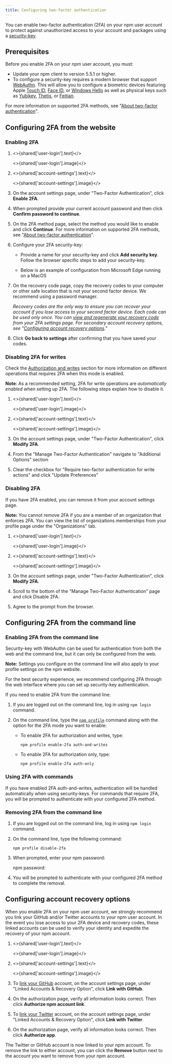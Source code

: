 ```yaml
---
title: Configuring two-factor authentication
---
```



You can enable two-factor authentication (2FA) on your npm user account to protect against unauthorized access to your account and packages using a [security-key][webauthn].

## Prerequisites

Before you enable 2FA on your npm user account, you must:

- Update your npm client to version 5.5.1 or higher.
- To configure a security-key requires a modern browser that support [WebAuthn][can-i-use]. This will allow you to configure a biometric devices featuring Apple [Touch ID][touch-id], [Face ID][face-id], or [Windows Hello][windows-hello] as well as physical keys such as [Yubikey][yubikey], [Thetis][thetis], or [Feitian][feitian].

For more information on supported 2FA methods, see "[About two-factor authentication][about-two-factor-authentication]".

## Configuring 2FA from the website

### Enabling 2FA

1. <>{shared['user-login'].text}</>

   <>{shared['user-login'].image}</>

2. <>{shared['account-settings'].text}</>

   <>{shared['account-settings'].image}</>

3. On the account settings page, under "Two-Factor Authentication", click **Enable 2FA**.

   <Screenshot src="/getting-started/setting-up-your-npm-user-account/2fa-enable.png" alt="Screenshot showing Enable 2FA button" />

4. When prompted provide your current account password and then click **Confirm password to continue**.

5. On the 2FA method page, select the method you would like to enable and click **Continue**. For more information on supported 2FA methods, see "[About two-factor authentication][about-two-factor-authentication]".

   <Screenshot src="/getting-started/setting-up-your-npm-user-account/device-selection.png" alt="Screenshot showing 2FA types" />

6. Configure your 2FA security-key:
   - Provide a name for your security-key and click **Add security key**. Follow the browser specific steps to add your security-key.

   <Screenshot src="/getting-started/setting-up-your-npm-user-account/2fa-add-security-key.png" alt="Screenshot showing security key setup" />

   - Below is an example of configuration from Microsoft Edge running on a MacOS

   <Screenshot src="/getting-started/setting-up-your-npm-user-account/touch-id-mac-edge.png" alt="Screenshot showing 2FA device selection" />

7. On the recovery code page, copy the recovery codes to your computer or other safe location that is not your second factor device. We recommend using a password manager.

   <Screenshot src="/getting-started/setting-up-your-npm-user-account/recovery-code.png" alt="Screenshot showing the Recovery Code page" />

   _Recovery codes are the only way to ensure you can recover your account if you lose access to your second factor device. Each code can be used only once. You can [view and regenerate your recovery code][viewing-and-regenerating-recovery-code] from your 2FA settings page. For secondary account recovery options, see "[Configuring account recovery options][configuring-account-recovery-options]."_

8. Click **Go back to settings** after confirming that you have saved your codes.

### Disabling 2FA for writes

Check the [Authorization and writes][authorization-and-writes] section for more information on different operations that requires 2FA when this mode is enabled.

<Note>

**Note**: As a recommended setting, 2FA for write operations are _automatically enabled_ when setting up 2FA. The following steps explain how to disable it.

</Note>

1. <>{shared['user-login'].text}</>

   <>{shared['user-login'].image}</>

2. <>{shared['account-settings'].text}</>

   <>{shared['account-settings'].image}</>

3. On the account settings page, under "Two-Factor Authentication", click **Modify 2FA**.

   <Screenshot src="/getting-started/setting-up-your-npm-user-account/2fa-modify.png" alt="Screenshot showing Modify 2FA button" />

4. From the "Manage Two-Factor Authentication" navigate to "Additional Options" section

5. Clear the checkbox for "Require two-factor authentication for write actions" and click "Update Preferences"

   <Screenshot src="/getting-started/setting-up-your-npm-user-account/disable-2fa-button.png" alt="Screenshot showing a cleared check box to disable 2fa under Addition options" />

### Disabling 2FA

If you have 2FA enabled, you can remove it from your account settings page.

<Note>

**Note:** You cannot remove 2FA if you are a member of an organization that enforces 2FA. You can view the list of organizations memberships from your profile page under the "Organizations" tab.

</Note>

1. <>{shared['user-login'].text}</>

   <>{shared['user-login'].image}</>

2. <>{shared['account-settings'].text}</>

   <>{shared['account-settings'].image}</>

3. On the account settings page, under "Two-Factor Authentication", click **Modify 2FA**.

   <Screenshot src="/getting-started/setting-up-your-npm-user-account/2fa-modify.png" alt="Screenshot showing Modify 2FA button" />

4. Scroll to the bottom of the "Manage Two-Factor Authentication" page and click Disable 2FA.

   <Screenshot src="/getting-started/setting-up-your-npm-user-account/2fa-disable.png" alt="Screenshot showing Disable 2FA button" />

5. Agree to the prompt from the browser.

## Configuring 2FA from the command line

### Enabling 2FA from the command line

Security-key with WebAuthn can be used for authentication from both the web and the command line, but it can only be configured from the web.

<Note>

**Note:** Settings you configure on the command line will also apply to your profile settings on the npm website.

</Note>

For the best security experience, we recommend configuring 2FA through the web interface where you can set up security-key authentication. 

If you need to enable 2FA from the command line:

1. If you are logged out on the command line, log in using `npm login` command.

2. On the command line, type the [`npm profile`](/cli/profile) command along with the option for the 2FA mode you want to enable:
   - To enable 2FA for authorization and writes, type:

     ```
     npm profile enable-2fa auth-and-writes
     ```

   - To enable 2FA for authorization only, type:

     ```
     npm profile enable-2fa auth-only
     ```

### Using 2FA with commands

If you have enabled 2FA auth-and-writes, authentication will be handled automatically when using security-keys. For commands that require 2FA, you will be prompted to authenticate with your configured 2FA method.

### Removing 2FA from the command line

1. If you are logged out on the command line, log in using `npm login` command.

2. On the command line, type the following command:

   ```
   npm profile disable-2fa
   ```

3. When prompted, enter your npm password:

   <Prompt>npm password:</Prompt>

4. You will be prompted to authenticate with your configured 2FA method to complete the removal.

## Configuring account recovery options

When you enable 2FA on your npm user account, we strongly recommend you link your GitHub and/or Twitter accounts to your npm user account. In the event you lose access to your 2FA device and recovery codes, these linked accounts can be used to verify your identity and expedite the recovery of your npm account.

1. <>{shared['user-login'].text}</>

   <>{shared['user-login'].image}</>

2. <>{shared['account-settings'].text}</>

   <>{shared['account-settings'].image}</>

3. To [link your GitHub][advanced-github-setup] account, on the account settings page, under "Linked Accounts & Recovery Option", click **Link with GitHub**.

   <Screenshot src="/getting-started/setting-up-your-npm-user-account/link-github-account.png" alt="Screenshot showing Link GitHub account button" />

4. On the authorization page, verify all information looks correct. Then click **Authorize npm account link**.
5. To [link your Twitter][advanced-twitter-setup] account, on the account settings page, under "Linked Accounts & Recovery Option", click **Link with Twitter**.

   <Screenshot src="/getting-started/setting-up-your-npm-user-account/link-twitter-account.png" alt="Screenshot showing Link Twitter account button" />

6. On the authorization page, verify all information looks correct. Then click **Authorize app**.

The Twitter or GitHub account is now linked to your npm account. To remove the link to either account, you can click the **Remove** button next to the account you want to remove from your npm account.

[about-two-factor-authentication]: /about-two-factor-authentication
[authorization-and-writes]: /about-two-factor-authentication#authorization-and-writes
[login]: /cli/adduser
[recovering-your-2fa-enabled-account]: /recovering-your-2fa-enabled-account
[can-i-use]: https://caniuse.com/#search=webauthn
[viewing-and-regenerating-recovery-code]: /recovering-your-2fa-enabled-account#viewing-and-regenerating-recovery-code

[webauthn]: https://webauthn.guide/
[u2f]: https://en.wikipedia.org/wiki/Universal_2nd_Factor
[windows-hello]: https://support.microsoft.com/en-us/windows/learn-about-windows-hello-and-set-it-up-dae28983-8242-bb2a-d3d1-87c9d265a5f0
[touch-id]: https://support.apple.com/en-gb/HT204587
[face-id]: https://support.apple.com/en-us/HT208108
[yubikey]: https://www.yubico.com/
[thetis]: https://thetis.io/
[feitian]: https://www.ftsafe.com/
[configuring-account-recovery-options]: /configuring-two-factor-authentication#configuring-account-recovery-options
[advanced-github-setup]: managing-your-profile-settings#linking-your-npm-and-github-accounts
[advanced-twitter-setup]: /managing-your-profile-settings#linking-your-npm-and-twitter-accounts

